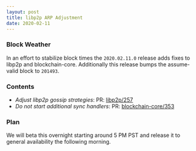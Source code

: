 ```yaml
---
layout: post
title: libp2p ARP Adjustment
date: 2020-02-11
---
```


### Block Weather

In an effort to stabilize block times the `2020.02.11.0` release adds fixes to libp2p and
blockchain-core. Additionally this release bumps the assume-valid block to `201493`.

<!--truncate-->

### Contents

- _Adjust libp2p gossip strategies_: PR:
  [libp2p/257](https://github.com/helium/erlang-libp2p/pull/257)
- _Do not start additional sync handlers_: PR:
  [blockchain-core/353](https://github.com/helium/blockchain-core/pull/353)

### Plan

We will beta this overnight starting around 5 PM PST and release it to general availability the
following morning.
